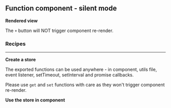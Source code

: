 



<Meta
	title="React/Function component/Silent mode"
	parameters={defaultDocParams()}
/>

<Installation />

## Function component - silent mode

**Rendered view**

The `+` button will NOT trigger component re-render.

<Canvas className="custom-docs-story">
	<FCSilentMode />
</Canvas>

### Recipes

---

**Create a store**

The exported functions can be used anywhere - in component, utils file, event listener, setTimeout, setInterval and promise callbacks.

Please use `get` and `set` functions with care as they won't trigger component re-render.

<CodeView
	componentName="FCSilentMode"
	jsContent={StoreJsContent}
	tsContent={StoreTsContent}
/>

**Use the store in component**

<CodeView
	componentName="FCSilentMode"
	jsContent={ComponentJsContent}
	tsContent={ComponentTsContent}
/>
